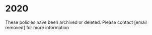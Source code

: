 # 2020

These policies have been archived or deleted. Please contact [email removed] for more information
